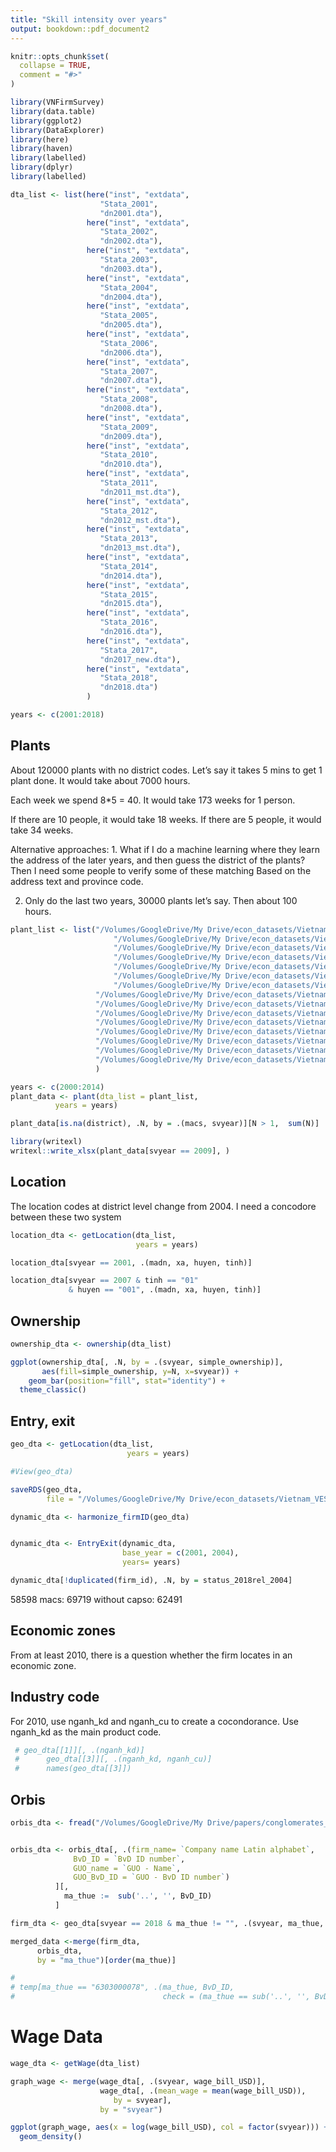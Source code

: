 ```yaml
---
title: "Skill intensity over years"
output: bookdown::pdf_document2 
---
```


```r
knitr::opts_chunk$set(
  collapse = TRUE,
  comment = "#>"
)
```

```r
library(VNFirmSurvey)
library(data.table)
library(ggplot2)
library(DataExplorer)
library(here)
library(haven)
library(labelled)
library(dplyr)
library(labelled)
```

```r

dta_list <- list(here("inst", "extdata",
                    "Stata_2001",
                    "dn2001.dta"),
                 here("inst", "extdata",
                    "Stata_2002",
                    "dn2002.dta"),
                 here("inst", "extdata",
                    "Stata_2003",
                    "dn2003.dta"),
                 here("inst", "extdata",
                    "Stata_2004",
                    "dn2004.dta"),
                 here("inst", "extdata",
                    "Stata_2005",
                    "dn2005.dta"),
                 here("inst", "extdata",
                    "Stata_2006",
                    "dn2006.dta"),
                 here("inst", "extdata",
                    "Stata_2007",
                    "dn2007.dta"),
                 here("inst", "extdata",
                    "Stata_2008",
                    "dn2008.dta"),
                 here("inst", "extdata",
                    "Stata_2009",
                    "dn2009.dta"),
                 here("inst", "extdata",
                    "Stata_2010",
                    "dn2010.dta"),
                 here("inst", "extdata",
                    "Stata_2011",
                    "dn2011_mst.dta"),
                 here("inst", "extdata",
                    "Stata_2012",
                    "dn2012_mst.dta"),
                 here("inst", "extdata",
                    "Stata_2013",
                    "dn2013_mst.dta"),
                 here("inst", "extdata",
                    "Stata_2014",
                    "dn2014.dta"),
                 here("inst", "extdata",
                    "Stata_2015",
                    "dn2015.dta"),
                 here("inst", "extdata",
                    "Stata_2016",
                    "dn2016.dta"),
                 here("inst", "extdata",
                    "Stata_2017",
                    "dn2017_new.dta"),
                 here("inst", "extdata",
                    "Stata_2018",
                    "dn2018.dta")
                 )

years <- c(2001:2018)

```

## Plants

About 120000 plants with no district codes. Let's say it takes 5 mins to get 1 plant done. It would take about 7000 hours.

Each week we spend 8\*5 = 40. It would take 173 weeks for 1 person.

If there are 10 people, it would take 18 weeks. If there are 5 people, it would take 34 weeks.

Alternative approaches: 1. What if I do a machine learning where they learn the address of the later years, and then guess the district of the plants? Then I need some people to verify some of these matching Based on the address text and province code.

2.  Only do the last two years, 30000 plants let's say. Then about 100 hours.

```r
plant_list <- list("/Volumes/GoogleDrive/My Drive/econ_datasets/Vietnam_VES/Data/Data_DS_Updated/ds2000.dta",
                       "/Volumes/GoogleDrive/My Drive/econ_datasets/Vietnam_VES/Data/Data_DS_Updated/ds2001.dta",
                       "/Volumes/GoogleDrive/My Drive/econ_datasets/Vietnam_VES/Data/Data_DS_Updated/ds2002.dta",
                       "/Volumes/GoogleDrive/My Drive/econ_datasets/Vietnam_VES/Data/Data_DS_Updated/ds2003.dta",
                       "/Volumes/GoogleDrive/My Drive/econ_datasets/Vietnam_VES/Data/Data_DS_Updated/ds2004.dta",
                       "/Volumes/GoogleDrive/My Drive/econ_datasets/Vietnam_VES/Data/Data_DS_Updated/ds2005.dta",
                       "/Volumes/GoogleDrive/My Drive/econ_datasets/Vietnam_VES/Data/Data_DS_Updated/ds2006.dta", 
                   "/Volumes/GoogleDrive/My Drive/econ_datasets/Vietnam_VES/Data/Stata_2007_2009/Stata_2007/ds2007.dta", 
                   "/Volumes/GoogleDrive/My Drive/econ_datasets/Vietnam_VES/Data/Stata_2007_2009/Stata_2008/ds2008.dta", 
                   "/Volumes/GoogleDrive/My Drive/econ_datasets/Vietnam_VES/Data/Stata_2007_2009/Stata_2009/ds2009.dta", 
                   "/Volumes/GoogleDrive/My Drive/econ_datasets/Vietnam_VES/Data/Stata_2010/ds2010.dta", 
                   "/Volumes/GoogleDrive/My Drive/econ_datasets/Vietnam_VES/Data/Stata_2011/cs2011.dta", 
                   "/Volumes/GoogleDrive/My Drive/econ_datasets/Vietnam_VES/Data/Stata_2012/ds2012.dta", 
                   "/Volumes/GoogleDrive/My Drive/econ_datasets/Vietnam_VES/Data/Stata_2013/ds2013.dta", 
                   "/Volumes/GoogleDrive/My Drive/econ_datasets/Vietnam_VES/Data/Stata_2014/ds2014.dta" 
                   )
```

```r
years <- c(2000:2014)
plant_data <- plant(dta_list = plant_list, 
          years = years)      

plant_data[is.na(district), .N, by = .(macs, svyear)][N > 1,  sum(N)]

library(writexl)
writexl::write_xlsx(plant_data[svyear == 2009], )

```

## Location

The location codes at district level change from 2004. I need a concodore between these two system

```r

location_dta <- getLocation(dta_list, 
                            years = years)

location_dta[svyear == 2001, .(madn, xa, huyen, tinh)]

location_dta[svyear == 2007 & tinh == "01"
             & huyen == "001", .(madn, xa, huyen, tinh)]

```

## Ownership

```r
ownership_dta <- ownership(dta_list)
```

```r
ggplot(ownership_dta[, .N, by = .(svyear, simple_ownership)],
       aes(fill=simple_ownership, y=N, x=svyear)) + 
    geom_bar(position="fill", stat="identity") + 
  theme_classic()

```

## Entry, exit

```r
geo_dta <- getLocation(dta_list, 
                          years = years)

#View(geo_dta)

saveRDS(geo_dta,
        file = "/Volumes/GoogleDrive/My Drive/econ_datasets/Vietnam_VES/cleaned_data/geo_dta.rds")

dynamic_dta <- harmonize_firmID(geo_dta)


dynamic_dta <- EntryExit(dynamic_dta, 
                         base_year = c(2001, 2004), 
                         years= years)

dynamic_dta[!duplicated(firm_id), .N, by = status_2018rel_2004]
```

58598
macs: 69719
without capso: 62491

## Economic zones

From at least 2010, there is a question whether the firm locates in an economic zone. 



## Industry code

For 2010, use nganh_kd and nganh_cu to create a cocondorance. Use nganh_kd as the main product code.

```r

 # geo_dta[[1]][, .(nganh_kd)]
 #      geo_dta[[3]][, .(nganh_kd, nganh_cu)]
 #      names(geo_dta[[3]])
```


## Orbis

```r
orbis_dta <- fread("/Volumes/GoogleDrive/My Drive/papers/conglomerates_and_growth/data/Orbis_Data/vietnam_very_large.csv")


orbis_dta <- orbis_dta[, .(firm_name= `Company name Latin alphabet`, 
              BvD_ID = `BvD ID number`,
              GUO_name = `GUO - Name`,
              GUO_BvD_ID = `GUO - BvD ID number`)
          ][, 
            ma_thue :=  sub('..', '', BvD_ID)
          ]

firm_dta <- geo_dta[svyear == 2018 & ma_thue != "", .(svyear, ma_thue, tinh)]

merged_data <-merge(firm_dta, 
      orbis_dta, 
      by = "ma_thue")[order(ma_thue)]

# 
# temp[ma_thue == "6303000078", .(ma_thue, BvD_ID, 
#                                 check = (ma_thue == sub('..', '', BvD_ID) ))]

```


# Wage Data

```r

wage_dta <- getWage(dta_list)
```

```r
graph_wage <- merge(wage_dta[, .(svyear, wage_bill_USD)],
                    wage_dta[, .(mean_wage = mean(wage_bill_USD)), 
                       by = svyear], 
                    by = "svyear")

ggplot(graph_wage, aes(x = log(wage_bill_USD), col = factor(svyear))) + 
  geom_density()



```
